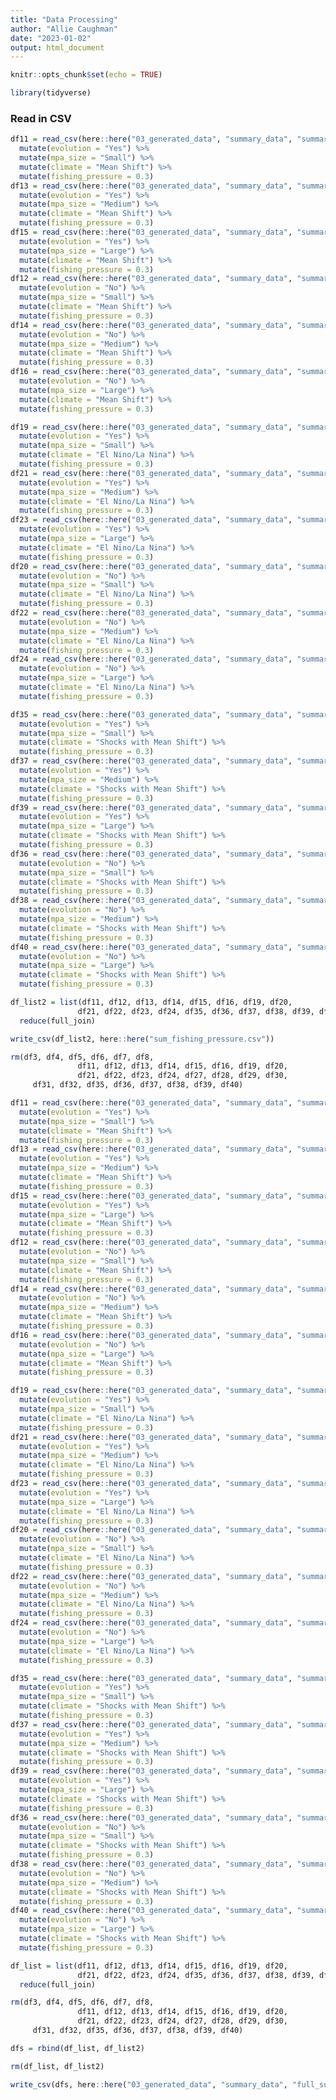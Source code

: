 ```yaml
---
title: "Data Processing"
author: "Allie Caughman"
date: "2023-01-02"
output: html_document
---
```


```r
knitr::opts_chunk$set(echo = TRUE)

library(tidyverse)
```

### Read in CSV

```r
df11 = read_csv(here::here("03_generated_data", "summary_data", "summary_m11_3.csv")) %>%
  mutate(evolution = "Yes") %>% 
  mutate(mpa_size = "Small") %>% 
  mutate(climate = "Mean Shift") %>% 
  mutate(fishing_pressure = 0.3)
df13 = read_csv(here::here("03_generated_data", "summary_data", "summary_m13_3.csv")) %>%
  mutate(evolution = "Yes") %>% 
  mutate(mpa_size = "Medium") %>% 
  mutate(climate = "Mean Shift") %>% 
  mutate(fishing_pressure = 0.3)
df15 = read_csv(here::here("03_generated_data", "summary_data", "summary_m15_3.csv")) %>%
  mutate(evolution = "Yes") %>% 
  mutate(mpa_size = "Large") %>% 
  mutate(climate = "Mean Shift") %>% 
  mutate(fishing_pressure = 0.3)
df12 = read_csv(here::here("03_generated_data", "summary_data", "summary_m12_3.csv")) %>%
  mutate(evolution = "No") %>% 
  mutate(mpa_size = "Small") %>% 
  mutate(climate = "Mean Shift") %>% 
  mutate(fishing_pressure = 0.3)
df14 = read_csv(here::here("03_generated_data", "summary_data", "summary_m14_3.csv")) %>%
  mutate(evolution = "No") %>% 
  mutate(mpa_size = "Medium") %>% 
  mutate(climate = "Mean Shift") %>% 
  mutate(fishing_pressure = 0.3)
df16 = read_csv(here::here("03_generated_data", "summary_data", "summary_m16_3.csv")) %>%
  mutate(evolution = "No") %>% 
  mutate(mpa_size = "Large") %>% 
  mutate(climate = "Mean Shift") %>% 
  mutate(fishing_pressure = 0.3)

df19 = read_csv(here::here("03_generated_data", "summary_data", "summary_m19_3.csv")) %>%
  mutate(evolution = "Yes") %>% 
  mutate(mpa_size = "Small") %>% 
  mutate(climate = "El Nino/La Nina") %>% 
  mutate(fishing_pressure = 0.3)
df21 = read_csv(here::here("03_generated_data", "summary_data", "summary_m21_3.csv")) %>%
  mutate(evolution = "Yes") %>% 
  mutate(mpa_size = "Medium") %>% 
  mutate(climate = "El Nino/La Nina") %>% 
  mutate(fishing_pressure = 0.3)
df23 = read_csv(here::here("03_generated_data", "summary_data", "summary_m23_3.csv")) %>%
  mutate(evolution = "Yes") %>% 
  mutate(mpa_size = "Large") %>% 
  mutate(climate = "El Nino/La Nina") %>% 
  mutate(fishing_pressure = 0.3)
df20 = read_csv(here::here("03_generated_data", "summary_data", "summary_m20_3.csv")) %>%
  mutate(evolution = "No") %>% 
  mutate(mpa_size = "Small") %>% 
  mutate(climate = "El Nino/La Nina") %>% 
  mutate(fishing_pressure = 0.3)
df22 = read_csv(here::here("03_generated_data", "summary_data", "summary_m22_3.csv")) %>%
  mutate(evolution = "No") %>% 
  mutate(mpa_size = "Medium") %>% 
  mutate(climate = "El Nino/La Nina") %>% 
  mutate(fishing_pressure = 0.3)
df24 = read_csv(here::here("03_generated_data", "summary_data", "summary_m24_3.csv")) %>%
  mutate(evolution = "No") %>% 
  mutate(mpa_size = "Large") %>% 
  mutate(climate = "El Nino/La Nina") %>% 
  mutate(fishing_pressure = 0.3)

df35 = read_csv(here::here("03_generated_data", "summary_data", "summary_m35_3.csv")) %>%
  mutate(evolution = "Yes") %>% 
  mutate(mpa_size = "Small") %>% 
  mutate(climate = "Shocks with Mean Shift") %>% 
  mutate(fishing_pressure = 0.3)
df37 = read_csv(here::here("03_generated_data", "summary_data", "summary_m37_3.csv")) %>%
  mutate(evolution = "Yes") %>% 
  mutate(mpa_size = "Medium") %>% 
  mutate(climate = "Shocks with Mean Shift") %>% 
  mutate(fishing_pressure = 0.3)
df39 = read_csv(here::here("03_generated_data", "summary_data", "summary_m39_3.csv")) %>%
  mutate(evolution = "Yes") %>% 
  mutate(mpa_size = "Large") %>% 
  mutate(climate = "Shocks with Mean Shift") %>% 
  mutate(fishing_pressure = 0.3)
df36 = read_csv(here::here("03_generated_data", "summary_data", "summary_m36_3.csv")) %>%
  mutate(evolution = "No") %>% 
  mutate(mpa_size = "Small") %>% 
  mutate(climate = "Shocks with Mean Shift") %>% 
  mutate(fishing_pressure = 0.3)
df38 = read_csv(here::here("03_generated_data", "summary_data", "summary_m38_3.csv")) %>%
  mutate(evolution = "No") %>% 
  mutate(mpa_size = "Medium") %>% 
  mutate(climate = "Shocks with Mean Shift") %>% 
  mutate(fishing_pressure = 0.3)
df40 = read_csv(here::here("03_generated_data", "summary_data", "summary_m40_3.csv")) %>%
  mutate(evolution = "No") %>% 
  mutate(mpa_size = "Large") %>% 
  mutate(climate = "Shocks with Mean Shift") %>% 
  mutate(fishing_pressure = 0.3)

df_list2 = list(df11, df12, df13, df14, df15, df16, df19, df20, 
               df21, df22, df23, df24, df35, df36, df37, df38, df39, df40) %>% 
  reduce(full_join)

write_csv(df_list2, here::here("sum_fishing_pressure.csv"))

rm(df3, df4, df5, df6, df7, df8,  
               df11, df12, df13, df14, df15, df16, df19, df20, 
               df21, df22, df23, df24, df27, df28, df29, df30, 
     df31, df32, df35, df36, df37, df38, df39, df40)
```

```r
df11 = read_csv(here::here("03_generated_data", "summary_data", "summary_m11.csv")) %>%
  mutate(evolution = "Yes") %>% 
  mutate(mpa_size = "Small") %>% 
  mutate(climate = "Mean Shift") %>% 
  mutate(fishing_pressure = 0.3)
df13 = read_csv(here::here("03_generated_data", "summary_data", "summary_m13.csv")) %>%
  mutate(evolution = "Yes") %>% 
  mutate(mpa_size = "Medium") %>% 
  mutate(climate = "Mean Shift") %>% 
  mutate(fishing_pressure = 0.3)
df15 = read_csv(here::here("03_generated_data", "summary_data", "summary_m15.csv")) %>%
  mutate(evolution = "Yes") %>% 
  mutate(mpa_size = "Large") %>% 
  mutate(climate = "Mean Shift") %>% 
  mutate(fishing_pressure = 0.3)
df12 = read_csv(here::here("03_generated_data", "summary_data", "summary_m12.csv")) %>%
  mutate(evolution = "No") %>% 
  mutate(mpa_size = "Small") %>% 
  mutate(climate = "Mean Shift") %>% 
  mutate(fishing_pressure = 0.3)
df14 = read_csv(here::here("03_generated_data", "summary_data", "summary_m14.csv")) %>%
  mutate(evolution = "No") %>% 
  mutate(mpa_size = "Medium") %>% 
  mutate(climate = "Mean Shift") %>% 
  mutate(fishing_pressure = 0.3)
df16 = read_csv(here::here("03_generated_data", "summary_data", "summary_m16.csv")) %>%
  mutate(evolution = "No") %>% 
  mutate(mpa_size = "Large") %>% 
  mutate(climate = "Mean Shift") %>% 
  mutate(fishing_pressure = 0.3)

df19 = read_csv(here::here("03_generated_data", "summary_data", "summary_m19.csv")) %>%
  mutate(evolution = "Yes") %>% 
  mutate(mpa_size = "Small") %>% 
  mutate(climate = "El Nino/La Nina") %>% 
  mutate(fishing_pressure = 0.3)
df21 = read_csv(here::here("03_generated_data", "summary_data", "summary_m21.csv")) %>%
  mutate(evolution = "Yes") %>% 
  mutate(mpa_size = "Medium") %>% 
  mutate(climate = "El Nino/La Nina") %>% 
  mutate(fishing_pressure = 0.3)
df23 = read_csv(here::here("03_generated_data", "summary_data", "summary_m23.csv")) %>%
  mutate(evolution = "Yes") %>% 
  mutate(mpa_size = "Large") %>% 
  mutate(climate = "El Nino/La Nina") %>% 
  mutate(fishing_pressure = 0.3)
df20 = read_csv(here::here("03_generated_data", "summary_data", "summary_m20.csv")) %>%
  mutate(evolution = "No") %>% 
  mutate(mpa_size = "Small") %>% 
  mutate(climate = "El Nino/La Nina") %>% 
  mutate(fishing_pressure = 0.3)
df22 = read_csv(here::here("03_generated_data", "summary_data", "summary_m22.csv")) %>%
  mutate(evolution = "No") %>% 
  mutate(mpa_size = "Medium") %>% 
  mutate(climate = "El Nino/La Nina") %>% 
  mutate(fishing_pressure = 0.3)
df24 = read_csv(here::here("03_generated_data", "summary_data", "summary_m24.csv")) %>%
  mutate(evolution = "No") %>% 
  mutate(mpa_size = "Large") %>% 
  mutate(climate = "El Nino/La Nina") %>% 
  mutate(fishing_pressure = 0.3)

df35 = read_csv(here::here("03_generated_data", "summary_data", "summary_m35.csv")) %>%
  mutate(evolution = "Yes") %>% 
  mutate(mpa_size = "Small") %>% 
  mutate(climate = "Shocks with Mean Shift") %>% 
  mutate(fishing_pressure = 0.3)
df37 = read_csv(here::here("03_generated_data", "summary_data", "summary_m37.csv")) %>%
  mutate(evolution = "Yes") %>% 
  mutate(mpa_size = "Medium") %>% 
  mutate(climate = "Shocks with Mean Shift") %>% 
  mutate(fishing_pressure = 0.3)
df39 = read_csv(here::here("03_generated_data", "summary_data", "summary_m39.csv")) %>%
  mutate(evolution = "Yes") %>% 
  mutate(mpa_size = "Large") %>% 
  mutate(climate = "Shocks with Mean Shift") %>% 
  mutate(fishing_pressure = 0.3)
df36 = read_csv(here::here("03_generated_data", "summary_data", "summary_m36.csv")) %>%
  mutate(evolution = "No") %>% 
  mutate(mpa_size = "Small") %>% 
  mutate(climate = "Shocks with Mean Shift") %>% 
  mutate(fishing_pressure = 0.3)
df38 = read_csv(here::here("03_generated_data", "summary_data", "summary_m38.csv")) %>%
  mutate(evolution = "No") %>% 
  mutate(mpa_size = "Medium") %>% 
  mutate(climate = "Shocks with Mean Shift") %>% 
  mutate(fishing_pressure = 0.3)
df40 = read_csv(here::here("03_generated_data", "summary_data", "summary_m40.csv")) %>%
  mutate(evolution = "No") %>% 
  mutate(mpa_size = "Large") %>% 
  mutate(climate = "Shocks with Mean Shift") %>% 
  mutate(fishing_pressure = 0.3)

df_list = list(df11, df12, df13, df14, df15, df16, df19, df20, 
               df21, df22, df23, df24, df35, df36, df37, df38, df39, df40) %>% 
  reduce(full_join)

rm(df3, df4, df5, df6, df7, df8,  
               df11, df12, df13, df14, df15, df16, df19, df20, 
               df21, df22, df23, df24, df27, df28, df29, df30, 
     df31, df32, df35, df36, df37, df38, df39, df40)
```


```r
dfs = rbind(df_list, df_list2)

rm(df_list, df_list2)

write_csv(dfs, here::here("03_generated_data", "summary_data", "full_sum_fishing_pressure.csv"))
```

